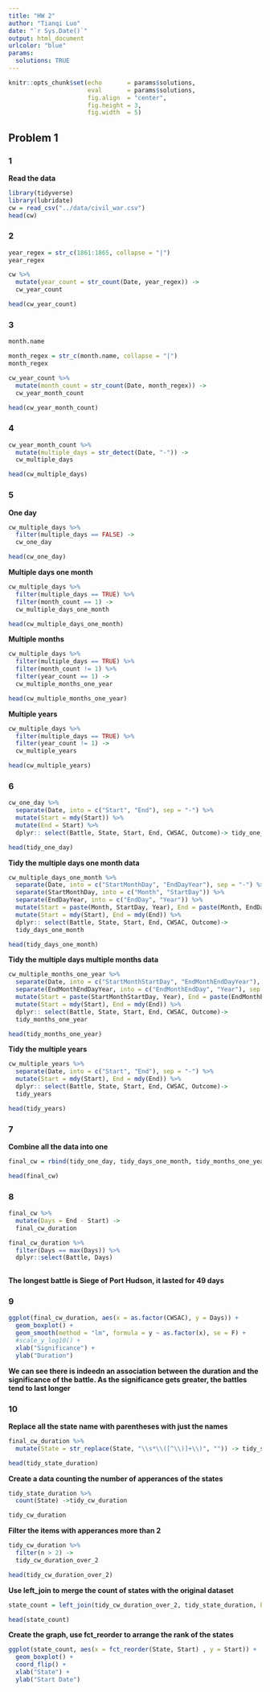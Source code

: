 ```yaml
---
title: "HW 2"
author: "Tianqi Luo"
date: "`r Sys.Date()`"
output: html_document
urlcolor: "blue"
params:
  solutions: TRUE
---
```


```r
knitr::opts_chunk$set(echo       = params$solutions, 
                      eval       = params$solutions,
                      fig.align  = "center",
                      fig.height = 3, 
                      fig.width  = 5)
```

## Problem 1##

### 1 ###

**Read the data**
```r
library(tidyverse)
library(lubridate)
cw = read_csv("../data/civil_war.csv")
head(cw)
```



### 2 ###

```r
year_regex = str_c(1861:1865, collapse = "|")
year_regex
```

```r
cw %>%
  mutate(year_count = str_count(Date, year_regex)) ->
  cw_year_count

head(cw_year_count)
```

### 3 ###


```r
month.name
```

```r
month_regex = str_c(month.name, collapse = "|")
month_regex
```

```r
cw_year_count %>%
  mutate(month_count = str_count(Date, month_regex)) ->
  cw_year_month_count

head(cw_year_month_count)
```

### 4 ###

```r
cw_year_month_count %>%
  mutate(multiple_days = str_detect(Date, "-")) ->
  cw_multiple_days

head(cw_multiple_days)
```

### 5 ###

**One day**
```r
cw_multiple_days %>%
  filter(multiple_days == FALSE) ->
  cw_one_day

head(cw_one_day)
```

**Multiple days one month**
```r
cw_multiple_days %>%
  filter(multiple_days == TRUE) %>%
  filter(month_count == 1) ->
  cw_multiple_days_one_month

head(cw_multiple_days_one_month)
```

**Multiple months**

```r
cw_multiple_days %>%
  filter(multiple_days == TRUE) %>%
  filter(month_count != 1) %>%
  filter(year_count == 1) ->
  cw_multiple_months_one_year

head(cw_multiple_months_one_year)
```

**Multiple years**
```r
cw_multiple_days %>%
  filter(multiple_days == TRUE) %>%
  filter(year_count != 1) ->
  cw_multiple_years

head(cw_multiple_years)
```


### 6 ###

```r
cw_one_day %>%
  separate(Date, into = c("Start", "End"), sep = "-") %>%
  mutate(Start = mdy(Start)) %>%
  mutate(End = Start) %>%
  dplyr:: select(Battle, State, Start, End, CWSAC, Outcome)-> tidy_one_day

head(tidy_one_day)
```

   
**Tidy the multiple days one month data**
```r
cw_multiple_days_one_month %>%
  separate(Date, into = c("StartMonthDay", "EndDayYear"), sep = "-") %>%
  separate(StartMonthDay, into = c("Month", "StartDay")) %>%
  separate(EndDayYear, into = c("EndDay", "Year")) %>%
  mutate(Start = paste(Month, StartDay, Year), End = paste(Month, EndDay, Year)) %>%
  mutate(Start = mdy(Start), End = mdy(End)) %>%
  dplyr:: select(Battle, State, Start, End, CWSAC, Outcome)->
  tidy_days_one_month

head(tidy_days_one_month)
```

**Tidy the multiple days multiple months data**
```r
cw_multiple_months_one_year %>%
  separate(Date, into = c("StartMonthStartDay", "EndMonthEndDayYear"), sep = "-") %>%
  separate(EndMonthEndDayYear, into = c("EndMonthEndDay", "Year"), sep = ",") %>%
  mutate(Start = paste(StartMonthStartDay, Year), End = paste(EndMonthEndDay, Year)) %>%
  mutate(Start = mdy(Start), End = mdy(End)) %>%
  dplyr:: select(Battle, State, Start, End, CWSAC, Outcome)->
  tidy_months_one_year

head(tidy_months_one_year)
```

**Tidy the multiple years**
```r
cw_multiple_years %>%
  separate(Date, into = c("Start", "End"), sep = "-") %>%
  mutate(Start = mdy(Start), End = mdy(End)) %>%
  dplyr:: select(Battle, State, Start, End, CWSAC, Outcome)->
  tidy_years

head(tidy_years)
```

### 7 ###

**Combine all the data into one**
```r
final_cw = rbind(tidy_one_day, tidy_days_one_month, tidy_months_one_year, tidy_years)

head(final_cw)
```

### 8 ###
```r
final_cw %>%
  mutate(Days = End - Start) ->
  final_cw_duration

final_cw_duration %>%
  filter(Days == max(Days)) %>%
  dplyr::select(Battle, Days)
  
```

**The longest battle is Siege of Port Hudson, it lasted for 49 days**

### 9 ###
```r
ggplot(final_cw_duration, aes(x = as.factor(CWSAC), y = Days)) + 
  geom_boxplot() + 
  geom_smooth(method = "lm", formula = y ~ as.factor(x), se = F) +
  #scale_y_log10() + 
  xlab("Significance") + 
  ylab("Duration") 
```

**We can see there is indeedn an association between the duration and the significance of the battle. As the significance gets greater, the battles tend to last longer**

### 10 ###

**Replace all the state name with parentheses with just the names**
```r
final_cw_duration %>%
  mutate(State = str_replace(State, "\\s*\\([^\\)]+\\)", "")) -> tidy_state_duration

head(tidy_state_duration)
```

**Create a data counting the number of apperances of the states**
```r
tidy_state_duration %>%
  count(State) ->tidy_cw_duration

tidy_cw_duration
```


**Filter the items with apperances more than 2**
```r
tidy_cw_duration %>%
  filter(n > 2) ->
  tidy_cw_duration_over_2

head(tidy_cw_duration_over_2)
```

**Use left_join to merge the count of states with the original dataset**
```r
state_count = left_join(tidy_cw_duration_over_2, tidy_state_duration, by = "State")

head(state_count)
```

**Create the graph, use fct_reorder to arrange the rank of the states**
```r
ggplot(state_count, aes(x = fct_reorder(State, Start) , y = Start)) + 
  geom_boxplot() + 
  coord_flip() + 
  xlab("State") + 
  ylab("Start Date")
```






